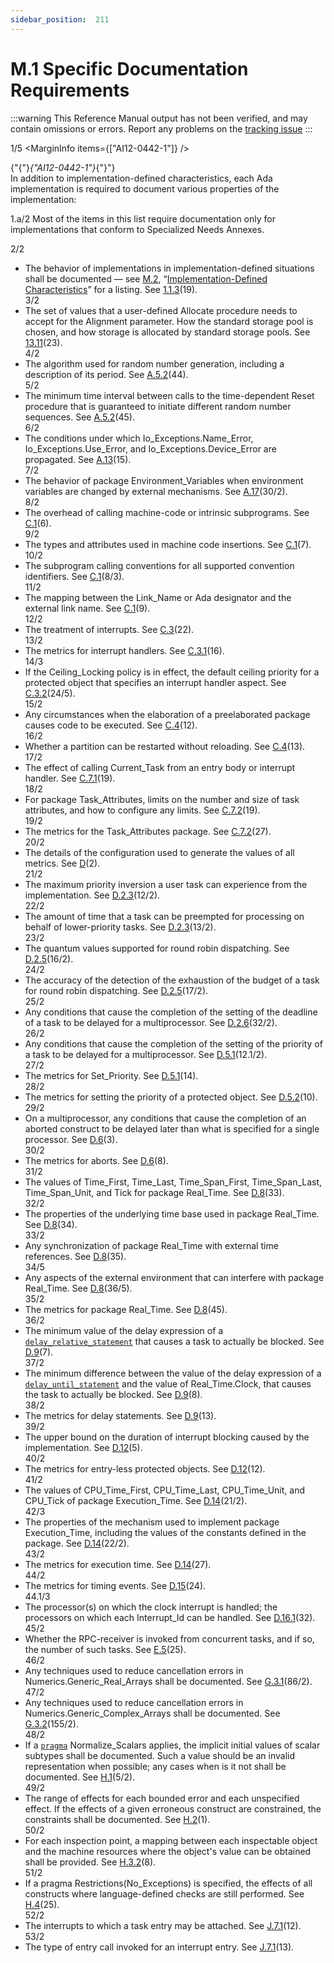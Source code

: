 ```yaml
---
sidebar_position:  211
---
```


# M.1 Specific Documentation Requirements

:::warning
This Reference Manual output has not been verified,
and may contain omissions or errors.
Report any problems on the [tracking issue](https://github.com/ada-lang-io/ada-lang-io/issues/20)
:::


<MarginText>1/5</MarginText>
<MarginInfo items={["AI12-0442-1"]} />
<p>{"{"}<em>{"AI12-0442-1"}</em>{"}"} <br />In addition to implementation-defined characteristics, each Ada implementation is required to  document various properties of the implementation: <br /></p>

<MarginText>1.a/2</MarginText>
<Admonition type="aarm" aarm="ramification" title="Ramification: ">
<strong></strong>Most of the items in this list require documentation only for implementations that conform to Specialized Needs Annexes. <br /></Admonition>

<MarginText>2/2</MarginText>
<ul>
<li>The behavior of implementations in implementation-defined situations shall be documented &mdash; see <a href="../AA-M/AA-M.2">M.2</a>, &ldquo;<a href="../AA-M/AA-M.2">Implementation-Defined Characteristics</a>&rdquo; for a listing. See <a href="../AA-1/AA-1.1#Subclause_1.1.3">1.1.3</a>(19).<br /></li>
<MarginText>3/2</MarginText>
<li>The set of values that a user-defined Allocate procedure needs to accept for the Alignment parameter. How the standard storage pool is chosen, and how storage is allocated by standard storage pools. See <a href="../AA-13/AA-13.11">13.11</a>(23).<br /></li>
<MarginText>4/2</MarginText>
<li>The algorithm used for random number generation, including a description of its period. See <a href="../AA-A/AA-A.5#Subclause_A.5.2">A.5.2</a>(44).<br /></li>
<MarginText>5/2</MarginText>
<li>The minimum time interval between calls to the time-dependent Reset procedure that is guaranteed to initiate different random number sequences. See <a href="../AA-A/AA-A.5#Subclause_A.5.2">A.5.2</a>(45).<br /></li>
<MarginText>6/2</MarginText>
<li>The conditions under which Io_Exceptions.Name_Error, Io_Exceptions.Use_Error, and Io_Exceptions.Device_Error are propagated. See <a href="../AA-A/AA-A.13">A.13</a>(15).<br /></li>
<MarginText>7/2</MarginText>
<li>The behavior of package Environment_Variables when environment variables are changed by external mechanisms. See <a href="../AA-A/AA-A.17">A.17</a>(30/2).<br /></li>
<MarginText>8/2</MarginText>
<li>The overhead of calling machine-code or intrinsic subprograms. See <a href="../AA-C/AA-C.1">C.1</a>(6).<br /></li>
<MarginText>9/2</MarginText>
<li>The types and attributes used in machine code insertions. See <a href="../AA-C/AA-C.1">C.1</a>(7).<br /></li>
<MarginText>10/2</MarginText>
<li>The subprogram calling conventions for all supported convention identifiers. See <a href="../AA-C/AA-C.1">C.1</a>(8/3).<br /></li>
<MarginText>11/2</MarginText>
<li>The mapping between the Link_Name or Ada designator and the external link name. See <a href="../AA-C/AA-C.1">C.1</a>(9).<br /></li>
<MarginText>12/2</MarginText>
<li>The treatment of interrupts. See <a href="../AA-C/AA-C.3">C.3</a>(22).<br /></li>
<MarginText>13/2</MarginText>
<li>The metrics for interrupt handlers. See <a href="../AA-C/AA-C.3#Subclause_C.3.1">C.3.1</a>(16).<br /></li>
<MarginText>14/3</MarginText>
<li>If the Ceiling_Locking policy is in effect, the default ceiling priority for a protected object that specifies an interrupt handler aspect. See <a href="../AA-C/AA-C.3#Subclause_C.3.2">C.3.2</a>(24/5).<br /></li>
<MarginText>15/2</MarginText>
<li>Any circumstances when the elaboration of a preelaborated package causes code to be executed. See <a href="../AA-C/AA-C.4">C.4</a>(12).<br /></li>
<MarginText>16/2</MarginText>
<li>Whether a partition can be restarted without reloading. See <a href="../AA-C/AA-C.4">C.4</a>(13).<br /></li>
<MarginText>17/2</MarginText>
<li>The effect of calling Current_Task from an entry body or interrupt handler. See <a href="../AA-C/AA-C.7#Subclause_C.7.1">C.7.1</a>(19).<br /></li>
<MarginText>18/2</MarginText>
<li>For package Task_Attributes, limits on the number and size of task attributes, and how to configure any limits. See <a href="../AA-C/AA-C.7#Subclause_C.7.2">C.7.2</a>(19).<br /></li>
<MarginText>19/2</MarginText>
<li>The metrics for the Task_Attributes package. See <a href="../AA-C/AA-C.7#Subclause_C.7.2">C.7.2</a>(27).<br /></li>
<MarginText>20/2</MarginText>
<li>The details of the configuration used to generate the values of all metrics. See <a href="../AA-D/">D</a>(2).<br /></li>
<MarginText>21/2</MarginText>
<li>The maximum priority inversion a user task can experience from the implementation. See <a href="../AA-D/AA-D.2#Subclause_D.2.3">D.2.3</a>(12/2).<br /></li>
<MarginText>22/2</MarginText>
<li>The amount of time that a task can be preempted for processing on behalf of lower-priority tasks. See <a href="../AA-D/AA-D.2#Subclause_D.2.3">D.2.3</a>(13/2).<br /></li>
<MarginText>23/2</MarginText>
<li>The quantum values supported for round robin dispatching. See <a href="../AA-D/AA-D.2#Subclause_D.2.5">D.2.5</a>(16/2).<br /></li>
<MarginText>24/2</MarginText>
<li>The accuracy of the detection of the exhaustion of the budget of a task for round robin dispatching. See <a href="../AA-D/AA-D.2#Subclause_D.2.5">D.2.5</a>(17/2).<br /></li>
<MarginText>25/2</MarginText>
<li>Any conditions that cause the completion of the setting of the deadline of a task to be delayed for a multiprocessor. See <a href="../AA-D/AA-D.2#Subclause_D.2.6">D.2.6</a>(32/2).<br /></li>
<MarginText>26/2</MarginText>
<li>Any conditions that cause the completion of the setting of the priority of a task to be delayed for a multiprocessor. See <a href="../AA-D/AA-D.5#Subclause_D.5.1">D.5.1</a>(12.1/2).<br /></li>
<MarginText>27/2</MarginText>
<li>The metrics for Set_Priority. See <a href="../AA-D/AA-D.5#Subclause_D.5.1">D.5.1</a>(14).<br /></li>
<MarginText>28/2</MarginText>
<li>The metrics for setting the priority of a protected object. See <a href="../AA-D/AA-D.5#Subclause_D.5.2">D.5.2</a>(10).<br /></li>
<MarginText>29/2</MarginText>
<li>On a multiprocessor, any conditions that cause the completion of an aborted construct to be delayed later than what is specified for a single processor. See <a href="../AA-D/AA-D.6">D.6</a>(3).<br /></li>
<MarginText>30/2</MarginText>
<li>The metrics for aborts. See <a href="../AA-D/AA-D.6">D.6</a>(8).<br /></li>
<MarginText>31/2</MarginText>
<li>The values of Time_First, Time_Last, Time_Span_First, Time_Span_Last, Time_Span_Unit, and Tick for package Real_Time. See <a href="../AA-D/AA-D.8">D.8</a>(33).<br /></li>
<MarginText>32/2</MarginText>
<li>The properties of the underlying time base used in package Real_Time. See <a href="../AA-D/AA-D.8">D.8</a>(34).<br /></li>
<MarginText>33/2</MarginText>
<li>Any synchronization of package Real_Time with external time references. See <a href="../AA-D/AA-D.8">D.8</a>(35).<br /></li>
<MarginText>34/5</MarginText>
<li>Any aspects of the external environment that can  interfere with package Real_Time. See <a href="../AA-D/AA-D.8">D.8</a>(36/5).<br /></li>
<MarginText>35/2</MarginText>
<li>The metrics for package Real_Time. See <a href="../AA-D/AA-D.8">D.8</a>(45).<br /></li>
<MarginText>36/2</MarginText>
<li>The minimum value of the delay expression of a <code><a href="../AA-9/AA-9.6#S0268">delay_relative_statement</a></code> that causes a task to actually be blocked. See <a href="../AA-D/AA-D.9">D.9</a>(7).<br /></li>
<MarginText>37/2</MarginText>
<li>The minimum difference between the value of the delay expression of a <code><a href="../AA-9/AA-9.6#S0267">delay_until_statement</a></code> and the value of Real_Time.Clock, that causes the task to actually be blocked. See <a href="../AA-D/AA-D.9">D.9</a>(8).<br /></li>
<MarginText>38/2</MarginText>
<li>The metrics for delay statements. See <a href="../AA-D/AA-D.9">D.9</a>(13).<br /></li>
<MarginText>39/2</MarginText>
<li>The upper bound on the duration of interrupt blocking caused by the implementation. See <a href="../AA-D/AA-D.12">D.12</a>(5).<br /></li>
<MarginText>40/2</MarginText>
<li>The metrics for entry-less protected objects. See <a href="../AA-D/AA-D.12">D.12</a>(12).<br /></li>
<MarginText>41/2</MarginText>
<li>The values of CPU_Time_First, CPU_Time_Last, CPU_Time_Unit, and CPU_Tick of package Execution_Time. See <a href="../AA-D/AA-D.14">D.14</a>(21/2).<br /></li>
<MarginText>42/3</MarginText>
<li>The properties of the mechanism used to implement package Execution_Time, including the values of the constants defined in the package. See <a href="../AA-D/AA-D.14">D.14</a>(22/2).<br /></li>
<MarginText>43/2</MarginText>
<li>The metrics for execution time. See <a href="../AA-D/AA-D.14">D.14</a>(27).<br /></li>
<MarginText>44/2</MarginText>
<li>The metrics for timing events. See <a href="../AA-D/AA-D.15">D.15</a>(24).<br /></li>
<MarginText>44.1/3</MarginText>
<li>The processor(s) on which the clock interrupt is handled; the processors on which each Interrupt_Id can be handled. See <a href="../AA-D/AA-D.16#Subclause_D.16.1">D.16.1</a>(32).<br /></li>
<MarginText>45/2</MarginText>
<li>Whether the RPC-receiver is invoked from concurrent tasks, and if so, the number of such tasks. See <a href="../AA-E/AA-E.5">E.5</a>(25).<br /></li>
<MarginText>46/2</MarginText>
<li>Any techniques used to reduce cancellation errors in Numerics.Generic_Real_Arrays shall be documented. See <a href="../AA-G/AA-G.3#Subclause_G.3.1">G.3.1</a>(86/2).<br /></li>
<MarginText>47/2</MarginText>
<li>Any techniques used to reduce cancellation errors in Numerics.Generic_Complex_Arrays shall be documented. See <a href="../AA-G/AA-G.3#Subclause_G.3.2">G.3.2</a>(155/2).<br /></li>
<MarginText>48/2</MarginText>
<li>If a <code><a href="../AA-2/AA-2.8#S0019">pragma</a></code> Normalize_Scalars applies, the implicit initial values of scalar subtypes shall be documented. Such a value should be an invalid representation when possible; any cases when is it not shall be documented. See <a href="../AA-H/AA-H.1">H.1</a>(5/2).<br /></li>
<MarginText>49/2</MarginText>
<li>The range of effects for each bounded error and each unspecified effect. If the effects of a given erroneous construct are constrained, the constraints shall be documented. See <a href="../AA-H/AA-H.2">H.2</a>(1).<br /></li>
<MarginText>50/2</MarginText>
<li>For each inspection point, a mapping between each inspectable object and the machine resources where the object's value can be obtained shall be provided. See <a href="../AA-H/AA-H.3#Subclause_H.3.2">H.3.2</a>(8).<br /></li>
<MarginText>51/2</MarginText>
<li>If a pragma Restrictions(No_Exceptions) is specified, the effects of all constructs where language-defined checks are still performed. See <a href="../AA-H/AA-H.4">H.4</a>(25).<br /></li>
<MarginText>52/2</MarginText>
<li>The interrupts to which a task entry may be attached. See <a href="../AA-J/AA-J.7#Subclause_J.7.1">J.7.1</a>(12).<br /></li>
<MarginText>53/2</MarginText>
<li>The type of entry call invoked for an interrupt entry. See <a href="../AA-J/AA-J.7#Subclause_J.7.1">J.7.1</a>(13).<br /></li>
</ul>
